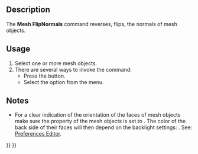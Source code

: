 <languages/>
<translate>

<!--T:6-->
{{Docnav
|[[Mesh_HarmonizeNormals|HarmonizeNormals]]
|[[Mesh_FillupHoles|FillupHoles]]
|[[Mesh_Workbench|Mesh]]
|IconL=Mesh_HarmonizeNormals.svg
|IconR=Mesh_FillupHoles.svg
|IconC=Workbench_Mesh.svg
}}

<!--T:1-->
{{GuiCommand
|Name=Mesh FlipNormals
|MenuLocation=Meshes → Flip Normals
|Workbenches=[[Mesh_Workbench|Mesh]]
|SeeAlso=[[Mesh_HarmonizeNormals|Mesh HarmonizeNormals]]
}}

==Description== <!--T:10-->

<!--T:2-->
The '''Mesh FlipNormals''' command reverses, flips, the normals of mesh objects.

==Usage== <!--T:11-->

<!--T:3-->
# Select one or more mesh objects.
# There are several ways to invoke the command:
#* Press the {{Button|[[Image:Mesh_FlipNormals.svg|16px]] [[Mesh_FlipNormals|Flip Normals]]}} button.
#* Select the {{MenuCommand|Meshes → [[Image:Mesh_FlipNormals.svg|16px]] Flip Normals}} option from the menu.

==Notes== <!--T:12-->

<!--T:5-->
* For a clear indication of the orientation of the faces of mesh objects make sure the {{PropertyView|Lighting}} property of the mesh objects is set to {{Value|One side}}. The color of the back side of their faces will then depend on the backlight settings: {{MenuCommand|Edit → Preferences → Display → Light Sources → Backlight}}. See: [[Preferences_Editor#Light_Sources|Preferences Editor]].


<!--T:7-->
{{Docnav
|[[Mesh_HarmonizeNormals|HarmonizeNormals]]
|[[Mesh_FillupHoles|FillupHoles]]
|[[Mesh_Workbench|Mesh]]
|IconL=Mesh_HarmonizeNormals.svg
|IconR=Mesh_FillupHoles.svg
|IconC=Workbench_Mesh.svg
}}

</translate>
{{Mesh Tools navi{{#translation:}}}}
{{Userdocnavi{{#translation:}}}}
{{clear}}